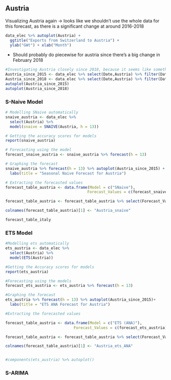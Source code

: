 
## Austria

Visualizing Austria again -> looks like we shouldn't use the whole data for this forecast, as there is a significant change at around 2016-2018

```r
data_elec %>% autoplot(Austria) + 
  ggtitle("Exports from Switzerland to Austria") +
  ylab("GWt") + xlab("Month")
```

- Should probably do piecewise for austria since there's a big change in February 2018

```r
#Investigating Austria closely since 2018, because it seems like something changed -> perhaps should use Piecewise!!!
Austria_since_2015 <- data_elec %>% select(Date,Austria) %>% filter(Date >= as.Date("2015-01-01"))
Austria_since_2018 <- data_elec %>% select(Date,Austria) %>% filter(Date >= as.Date("2018-02-01"))
autoplot(Austria_since_2015)
autoplot(Austria_since_2018)
```


### S-Naive Model

```r
# Modelling SNaive automatically
snaive_austria <- data_elec %>%
  select(Austria) %>%
  model(snaive = SNAIVE(Austria, h = 13))

# Getting the accuracy scores for models
report(snaive_austria)

# Forecasting using the model
forecast_snaive_austria <- snaive_austria %>% forecast(h = 13)

# Graphing the forecast
snaive_austria %>% forecast(h = 13) %>% autoplot(Austria_since_2015) +
  labs(title = "Seasonal Naive Forecast for Austria")

# Extracting the forecasted values
forecast_table_austria <- data.frame(Model = c("SNaive"),
                                    Forecast_Values = c(forecast_snaive_austria))

forecast_table_austria <- forecast_table_austria %>% select(Forecast_Values..mean)

colnames(forecast_table_austria)[1] <- "Austria_snaive"

forecast_table_italy
```

### ETS Model 

```r

#Modelling ets automatically
ets_austria <- data_elec %>%
  select(Austria) %>%
  model(ETS(Austria))

#Getting the Accuracy scores for models
report(ets_austria)

#Forecasting using the models
forecast_ets_austria <- ets_austria %>% forecast(h = 13)

#Graphing the forecast
ets_austria %>% forecast(h = 13) %>% autoplot(Austria_since_2015)+
  labs(title = "ETS ANA Forecast for Austria")

#Extracting the forecasted values

forecast_table_austria <- data.frame(Model = c("ETS (ANA)"),
                              Forecast_Values = c(forecast_ets_austria))

forecast_table_austria <- forecast_table_austria %>% select(Forecast_Values..mean)

colnames(forecast_table_austria)[1] <- "Austria_ets_ANA"


#components(ets_austria) %>% autoplot()
```

### S-ARIMA


